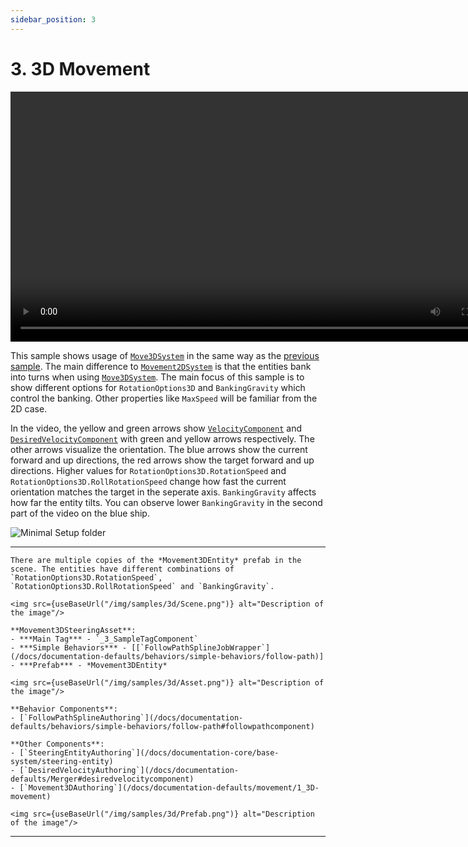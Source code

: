 ```yaml
---
sidebar_position: 3
---
```



# 3. 3D Movement

<video controls width="800">
  <source src={useBaseUrl("/videos/samples/3d/Video.mp4")} type="video/mp4" />
  Your browser does not support the video tag.
</video>

This sample shows usage of [`Move3DSystem`](/docs/documentation-defaults/movement/1_3D-movement) in the same way as the [previous sample](/docs/samples/2_2d-movement). The main difference to [`Movement2DSystem`](/docs/documentation-defaults/movement/0_2D-movement) is that the entities bank into turns when using [`Move3DSystem`](/docs/documentation-defaults/movement/1_3D-movement). The main focus of this sample is to show different options for `RotationOptions3D` and `BankingGravity` which control the banking. Other properties like `MaxSpeed` will be familiar from the 2D case. 

In the video, the yellow and green arrows show [`VelocityComponent`](/docs/documentation-core/base-system/steering-entity) and [`DesiredVelocityComponent`](/docs/documentation-defaults/Merger#desiredvelocitycomponent) with green and yellow arrows respectively. The other arrows visualize the orientation. The blue arrows show the current forward and up directions, the red arrows show the target forward and up directions. Higher values for `RotationOptions3D.RotationSpeed` and `RotationOptions3D.RollRotationSpeed` change how fast the current orientation matches the target in the seperate axis. `BankingGravity` affects how far the entity tilts. You can observe lower `BankingGravity` in the second part of the video on the blue ship.

![Minimal Setup folder](/img/samples/3d/Folder.png)

-----

<Tabs>
  <TabItem value="first" label="Scene"> 

    There are multiple copies of the *Movement3DEntity* prefab in the scene. The entities have different combinations of `RotationOptions3D.RotationSpeed`, `RotationOptions3D.RollRotationSpeed` and `BankingGravity`.

    <img src={useBaseUrl("/img/samples/3d/Scene.png")} alt="Description of the image"/>

  </TabItem>
  
  <TabItem value="second" label="Steering System Asset"> 

    **Movement3DSteeringAsset**:
    - ***Main Tag*** - `_3_SampleTagComponent`
    - ***Simple Behaviors*** - [[`FollowPathSplineJobWrapper`](/docs/documentation-defaults/behaviors/simple-behaviors/follow-path)]
    - ***Prefab*** - *Movement3DEntity*

    <img src={useBaseUrl("/img/samples/3d/Asset.png")} alt="Description of the image"/>

  </TabItem>
  
  <TabItem value="third" label="Prefab"> 
    
    **Behavior Components**:
    - [`FollowPathSplineAuthoring`](/docs/documentation-defaults/behaviors/simple-behaviors/follow-path#followpathcomponent)

    **Other Components**:
    - [`SteeringEntityAuthoring`](/docs/documentation-core/base-system/steering-entity)
    - [`DesiredVelocityAuthoring`](/docs/documentation-defaults/Merger#desiredvelocitycomponent)
    - [`Movement3DAuthoring`](/docs/documentation-defaults/movement/1_3D-movement)
    
    <img src={useBaseUrl("/img/samples/3d/Prefab.png")} alt="Description of the image"/>

  </TabItem>
</Tabs>

-----